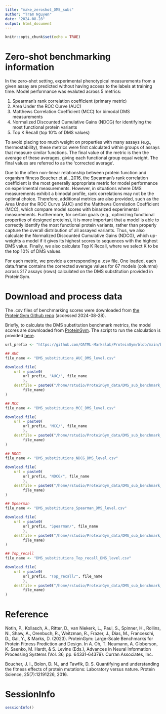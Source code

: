 ```yaml
---
title: "make_zeroshot_DMS_subs"
author: "Tram Nguyen"
date: "2024-08-28"
output: html_document
---
```


```r
knitr::opts_chunk$set(echo = TRUE)
```

# Zero-shot benchmarking information

In the zero-shot setting, experimental phenotypical measurements from
a given assay are predicted without having access to the labels at training
time. Model performance was evaluted across 5 metrics:

1. Spearman's rank correlation coefficient (primary metric)
2. Area Under the ROC Curve (AUC)
3. Matthews Correlation Coefficient (MCC) for bimodal DMS measurements
4. Normalized Discounted Cumulative Gains (NDCG) for identifying the most 
functional protein variants
5. Top K Recall (top 10% of DMS values)

To avoid placing too much weight on properties with many assays 
(e.g., thermostability), these metrics were first calculated within groups 
of assays that measure similar functions. The final value of the metric
is then the average of these averages, giving each functional group equal 
weight. The final values are referred to as the ‘corrected average’.

Due to the often non-linear relationship between protein function and 
organism fitness [Boucher et al., 2016](https://pubmed.ncbi.nlm.nih.gov/27010590/), 
the Spearman’s rank correlation coefficient is the most generally appropriate 
metric for model performance on experimental measurements. However, in 
situations where DMS measurements exhibit a bimodal profile, rank correlations 
may not be the optimal choice. Therefore, additional metrics are also provided, 
such as the Area Under the ROC Curve (AUC) and the Matthews Correlation 
Coefficient (MCC), which compare model scores with binarized experimental 
measurements. Furthermore, for certain goals (e.g., optimizing functional 
properties of designed proteins), it is more important that a model is able to 
correctly identify the most functional protein variants, rather than properly 
capture the overall distribution of all assayed variants. Thus, we also 
calculate the Normalized Discounted Cumulative Gains (NDCG), which up-weights a 
model if it gives its highest scores to sequences with the highest DMS value. 
Finally, we also calculate Top K Recall, where we select K to be the top 10% 
of DMS values.

For each metric, we provide a corresponding a .csv file. One loaded, each 
data.frame contains the corrected average values for 67 models (columns) across 
217 assays (rows) calculated on the DMS substitution provided in ProteinGym.

# Download and process data

The .csv files of benchmarking scores were downloaded from [the ProteinGym Github repo](https://github.com/OATML-Markslab/ProteinGym/tree/main/benchmarks/DMS_zero_shot/substitutions)
(accessed 2024-08-28).

Briefly, to calculate the DMS substitution benchmark metrics, the model scores 
are downloaded from [ProteinGym](https://marks.hms.harvard.edu/proteingym/zero_shot_substitutions_scores.zip).
The script to run the calculation is provided [here](https://github.com/OATML-Markslab/ProteinGym/tree/main/scripts/scoring_DMS_zero_shot/performance_substitutions.sh).

```r

url_prefix <- "https://github.com/OATML-Markslab/ProteinGym/blob/main/benchmarks/DMS_zero_shot/substitutions/"

## AUC
file_name <- "DMS_substitutions_AUC_DMS_level.csv"

download.file(
    url = paste0(
        url_prefix, "AUC/", file_name
        ), 
    destfile = paste0("/home/rstudio/ProteinGym_data/DMS_sub_benchmark_scores/", 
        file_name)
)

## MCC
file_name <- "DMS_substitutions_MCC_DMS_level.csv"

download.file(
    url = paste0(
        url_prefix, "MCC/", file_name
        ), 
    destfile = paste0("/home/rstudio/ProteinGym_data/DMS_sub_benchmark_scores/", 
        file_name)
)
    
## NDCG
file_name <- "DMS_substitutions_NDCG_DMS_level.csv"

download.file(
    url = paste0(
        url_prefix, "NDCG/", file_name
        ), 
    destfile = paste0("/home/rstudio/ProteinGym_data/DMS_sub_benchmark_scores/", 
        file_name)
)   

## Spearman
file_name <- "DMS_substitutions_Spearman_DMS_level.csv"

download.file(
    url = paste0(
        url_prefix, "Spearman/", file_name
        ), 
    destfile = paste0("/home/rstudio/ProteinGym_data/DMS_sub_benchmark_scores/", 
        file_name)
)

## Top_recall
file_name <- "DMS_substitutions_Top_recall_DMS_level.csv"

download.file(
    url = paste0(
        url_prefix, "Top_recall/", file_name
        ), 
    destfile = paste0("/home/rstudio/ProteinGym_data/DMS_sub_benchmark_scores/", 
        file_name)
)
```

# Reference

Notin, P., Kollasch, A., Ritter, D., van Niekerk, L., Paul, S., Spinner, H., 
Rollins, N., Shaw, A., Orenbuch, R., Weitzman, R., Frazer, J., Dias, M., 
Franceschi, D., Gal, Y., & Marks, D. (2023). ProteinGym: Large-Scale 
Benchmarks for Protein Fitness Prediction and Design. In A. Oh, T. Neumann, 
A. Globerson, K. Saenko, M. Hardt, & S. Levine (Eds.), Advances in Neural 
Information Processing Systems (Vol. 36, pp. 64331-64379). 
Curran Associates, Inc.

Boucher, J. I., Bolon, D. N., and Tawfik, D. S. Quantifying and understanding 
the fitness effects of protein mutations: Laboratory versus nature. 
Protein Science, 25(7):12191226, 2016.

# SessionInfo

```r
sessionInfo()
```

